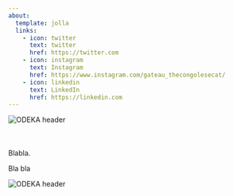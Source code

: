 ```yaml
---
about:
  template: jolla
  links:
    - icon: twitter
      text: twitter
      href: https://twitter.com
    - icon: instagram
      text: Instagram
      href: https://www.instagram.com/gateau_thecongolesecat/
    - icon: linkedin
      text: LinkedIn
      href: https://linkedin.com
---
```


<div class="about-inline-logo" style="margin-top: 0;margin-bottom: 50px;">
  <img src="00_index/image1.jpg" alt="ODEKA header" style="max-width: 600px; height: auto;">
</div>

Blabla.

Bla bla

<div class="about-inline-logo" style="margin-top: 0;margin-bottom: 50px;">
  <img src="00_index/image2.jpg" alt="ODEKA header" style="max-width: 800px; height: auto;">
</div>
